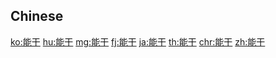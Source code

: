 {{also|能幹}}
==Chinese==
{{zh-see|能幹}}

[[ko:能干]]
[[hu:能干]]
[[mg:能干]]
[[fj:能干]]
[[ja:能干]]
[[th:能干]]
[[chr:能干]]
[[zh:能干]]